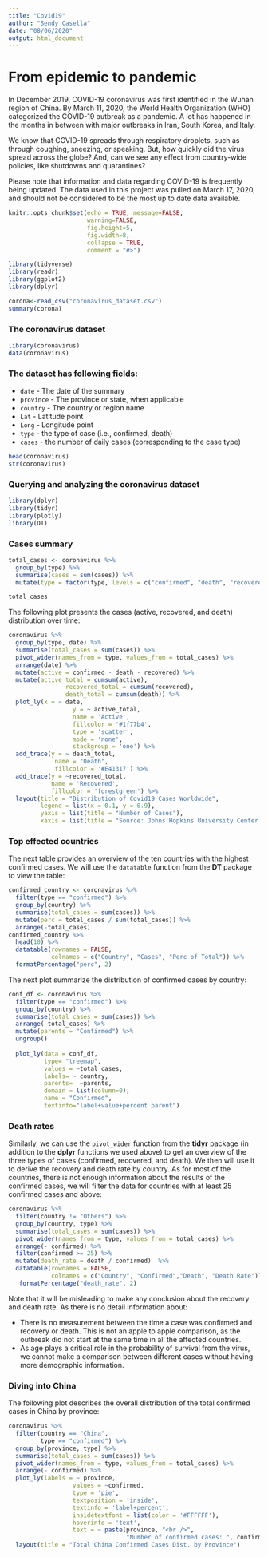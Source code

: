 ---
title: "Covid19"
author: "Sendy Casella"
date: "08/06/2020"
output: html_document
---

# From epidemic to pandemic

In December 2019, COVID-19 coronavirus was first identified in the Wuhan region of China. By March 11, 2020, the World Health Organization (WHO) categorized the COVID-19 outbreak as a pandemic. A lot has happened in the months in between with major outbreaks in Iran, South Korea, and Italy.

We know that COVID-19 spreads through respiratory droplets, such as through coughing, sneezing, or speaking. But, how quickly did the virus spread across the globe? And, can we see any effect from country-wide policies, like shutdowns and quarantines?

Please note that information and data regarding COVID-19 is frequently being updated. The data used in this project was pulled on March 17, 2020, and should not be considered to be the most up to date data available.

```{r setup, include=FALSE}
knitr::opts_chunk$set(echo = TRUE, message=FALSE, 
                      warning=FALSE, 
                      fig.height=5, 
                      fig.width=8,
                      collapse = TRUE,
                      comment = "#>")

library(tidyverse)
library(readr)
library(ggplot2)
library(dplyr)

corona<-read_csv("coronavirus_dataset.csv")
summary(corona)

```

### The coronavirus dataset

```{r}
library(coronavirus)
data(coronavirus)

```

### The dataset has following fields:

* `date` - The date of the summary
* `province` - The province or state, when applicable
* `country` - The country or region name
* `Lat` - Latitude point
* `Long` - Longitude point
* `type` - the type of case (i.e., confirmed, death)
* `cases` - the number of daily cases (corresponding to the case type)

```{r}
head(coronavirus)
str(coronavirus)
```
### Querying and analyzing the coronavirus dataset

```{r}
library(dplyr)
library(tidyr)
library(plotly)
library(DT)

```

### Cases summary

```{r}
total_cases <- coronavirus %>%
  group_by(type) %>%
  summarise(cases = sum(cases)) %>%
  mutate(type = factor(type, levels = c("confirmed", "death", "recovered")))

total_cases
```

The following plot presents the cases (active, recovered, and death) distribution over time:

```{r}
coronavirus %>%
  group_by(type, date) %>%
  summarise(total_cases = sum(cases)) %>%
  pivot_wider(names_from = type, values_from = total_cases) %>%
  arrange(date) %>%
  mutate(active = confirmed - death - recovered) %>%
  mutate(active_total = cumsum(active),
                recovered_total = cumsum(recovered),
                death_total = cumsum(death)) %>%
  plot_ly(x = ~ date,
                  y = ~ active_total,
                  name = 'Active', 
                  fillcolor = '#1f77b4',
                  type = 'scatter',
                  mode = 'none', 
                  stackgroup = 'one') %>%
  add_trace(y = ~ death_total, 
             name = "Death",
             fillcolor = '#E41317') %>%
  add_trace(y = ~recovered_total, 
            name = 'Recovered', 
            fillcolor = 'forestgreen') %>%
  layout(title = "Distribution of Covid19 Cases Worldwide",
         legend = list(x = 0.1, y = 0.9),
         yaxis = list(title = "Number of Cases"),
         xaxis = list(title = "Source: Johns Hopkins University Center for Systems Science and Engineering"))
```

### Top effected countries
The next table provides an overview of the ten countries with the highest confirmed cases. We will use the `datatable` function from the **DT** package to view the table:

```{r}
confirmed_country <- coronavirus %>% 
  filter(type == "confirmed") %>%
  group_by(country) %>%
  summarise(total_cases = sum(cases)) %>%
  mutate(perc = total_cases / sum(total_cases)) %>%
  arrange(-total_cases)
confirmed_country %>%
  head(10) %>%
  datatable(rownames = FALSE,
            colnames = c("Country", "Cases", "Perc of Total")) %>%
  formatPercentage("perc", 2)
```

The next plot summarize the distribution of confirmed cases by country:
```{r}
conf_df <- coronavirus %>% 
  filter(type == "confirmed") %>%
  group_by(country) %>%
  summarise(total_cases = sum(cases)) %>%
  arrange(-total_cases) %>%
  mutate(parents = "Confirmed") %>%
  ungroup() 
  
  plot_ly(data = conf_df,
          type= "treemap",
          values = ~total_cases,
          labels= ~ country,
          parents=  ~parents,
          domain = list(column=0),
          name = "Confirmed",
          textinfo="label+value+percent parent")
```

### Death rates
Similarly, we can use the `pivot_wider` function from the **tidyr** package (in addition to the **dplyr** functions we used above) to get an overview of the three types of cases (confirmed, recovered, and death). We then will use it to derive the recovery and death rate by country. As for most of the countries, there is not enough information about the results of the confirmed cases, we will filter the data for countries with at least 25 confirmed cases and above:

```{r}
coronavirus %>% 
  filter(country != "Others") %>%
  group_by(country, type) %>%
  summarise(total_cases = sum(cases)) %>%
  pivot_wider(names_from = type, values_from = total_cases) %>%
  arrange(- confirmed) %>%
  filter(confirmed >= 25) %>%
  mutate(death_rate = death / confirmed)  %>%
  datatable(rownames = FALSE,
            colnames = c("Country", "Confirmed","Death", "Death Rate")) %>%
   formatPercentage("death_rate", 2)
```

Note that it will be misleading to make any conclusion about the recovery and death rate. As there is no detail information about:

* There is no measurement between the time a case was confirmed and recovery or death. This is not an apple to apple comparison, as the outbreak did not start at the same time in all the affected countries.
* As age plays a critical role in the probability of survival from the virus, we cannot make a comparison between different cases without having more demographic information.

### Diving into China
The following plot describes the overall distribution of the total confirmed cases in China by province:

```{r}
coronavirus %>% 
  filter(country == "China",
         type == "confirmed") %>%
  group_by(province, type) %>%
  summarise(total_cases = sum(cases)) %>%  
  pivot_wider(names_from = type, values_from = total_cases) %>%
  arrange(- confirmed) %>%
  plot_ly(labels = ~ province, 
                  values = ~confirmed, 
                  type = 'pie',
                  textposition = 'inside',
                  textinfo = 'label+percent',
                  insidetextfont = list(color = '#FFFFFF'),
                  hoverinfo = 'text',
                  text = ~ paste(province, "<br />",
                                 "Number of confirmed cases: ", confirmed, sep = "")) %>%
  layout(title = "Total China Confirmed Cases Dist. by Province")
```


